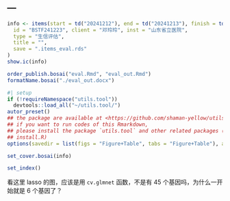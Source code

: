 ---
---

```r
info <- items(start = td("20241212"), end = td("20241213"), finish = td("20241216"),
  id = "BSTF241223", client = "邓玲玲", inst = "山东省立医院",
  type = "生信评估",
  title = "",
  save = ".items_eval.rds"
)
show.ic(info)

order_publish.bosai("eval.Rmd", "eval_out.Rmd")
formatName.bosai("./eval_out.docx")
```

```r
#| setup
if (!requireNamespace("utils.tool"))
  devtools::load_all("~/utils.tool/")
autor_preset()
## the package are available at <https://github.com/shaman-yellow/utils.tool>
## if you want to run codes of this Rmarkdown,
## please install the package `utils.tool` and other related packages (run
## install.R)
options(savedir = list(figs = "Figure+Table", tabs = "Figure+Table"), autor_asis = F)
```

```r
set_cover.bosai(info)
```

```r
set_index()
```

看这里 lasso 的图，应该是用 `cv.glmnet` 函数，不是有 45 个基因吗，为什么一开始就是 6 个基因了？
